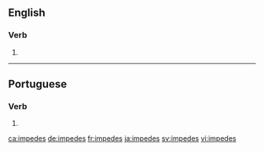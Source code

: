 ==English==

===Verb===
{{head|en|verb form}}

# {{en-third-person singular of|impede}}

----

==Portuguese==

===Verb===
{{pt-verb-form}}

# {{inflection of|impedir||2|s|pres|indc|lang=pt}}

[[ca:impedes]]
[[de:impedes]]
[[fr:impedes]]
[[ja:impedes]]
[[sv:impedes]]
[[vi:impedes]]